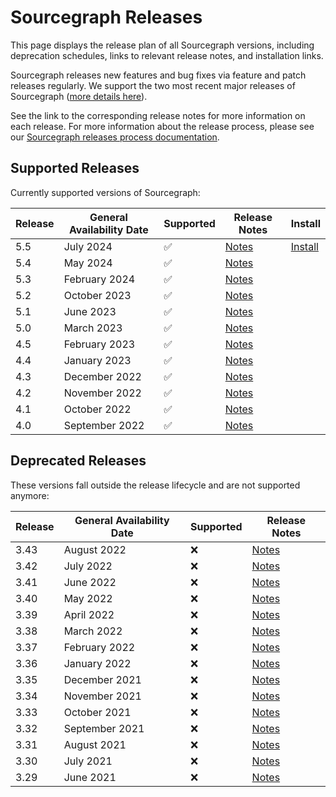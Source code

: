 # Sourcegraph Releases

<p className="subtitle">This page displays the release plan of all Sourcegraph versions, including deprecation schedules, links to relevant release notes, and installation links.</p>

Sourcegraph releases new features and bug fixes via feature and patch releases regularly. We support the two most recent major releases of Sourcegraph ([more details here](https://www.notion.so/Sourcegraph-Releases-eee2a5384b0a4555adb51b439ddde35f?pvs=21)).

See the link to the corresponding release notes for more information on each release. For more information about the release process, please see our [Sourcegraph releases process documentation](https://www.notion.so/Sourcegraph-Releases-eee2a5384b0a4555adb51b439ddde35f?pvs=21).

<LinkCards>

  <LinkCard href="https://github.com/sourcegraph/sourcegraph/releases/latest" imgSrc="https://sourcegraph.com/.assets/img/sourcegraph-mark.svg" imgAlt="Sourcegraph" title="Get the latest version of Sourcegraph" />

</LinkCards>

## Supported Releases

Currently supported versions of Sourcegraph:

| **Release** | **General Availability Date** | **Supported** | **Release Notes**                                       | **Install**                                                                   |
|-------------|-------------------------------|---------------|---------------------------------------------------------|-------------------------------------------------------------------------------|
| 5.5         | July 2024                     | ✅             | [Notes](https://sourcegraph.com/docs/CHANGELOG#551337)  | [Install](https://github.com/sourcegraph/sourcegraph/releases/tag/v5.5.1337)  |
| 5.4         | May 2024                      | ✅             | [Notes](https://sourcegraph.com/docs/CHANGELOG#547765)  |                                                                               |
| 5.3         | February 2024                 | ✅             | [Notes](https://sourcegraph.com/docs/CHANGELOG#5312303) |                                                                               |
| 5.2         | October 2023                  | ✅             | [Notes](https://sourcegraph.com/docs/CHANGELOG#527)     |                                                                               |
| 5.1         | June 2023                     | ✅             | [Notes](https://sourcegraph.com/docs/CHANGELOG#519)     |                                                                               |
| 5.0         | March 2023                    | ✅             | [Notes](https://sourcegraph.com/docs/CHANGELOG#506)     |                                                                               |
| 4.5         | February 2023                 | ✅             | [Notes](https://sourcegraph.com/docs/CHANGELOG#451)     |                                                                               |
| 4.4         | January 2023                  | ✅             | [Notes](https://sourcegraph.com/docs/CHANGELOG#442)     |                                                                               |
| 4.3         | December 2022                 | ✅             | [Notes](https://sourcegraph.com/docs/CHANGELOG#431)     |                                                                               |
| 4.2         | November 2022                 | ✅             | [Notes](https://sourcegraph.com/docs/CHANGELOG#421)     |                                                                               |
| 4.1         | October 2022                  | ✅             | [Notes](https://sourcegraph.com/docs/CHANGELOG#413)     |                                                                               |
| 4.0         | September 2022                | ✅             | [Notes](https://sourcegraph.com/docs/CHANGELOG#401)     |                                                                               |

## Deprecated Releases

These versions fall outside the release lifecycle and are not supported anymore:

| **Release** | **General Availability Date** | **Supported** | **Release Notes**                                                               |
|-------------|-------------------------------|---------------|---------------------------------------------------------------------------------|
| 3.43        | August 2022                   | ❌             | [Notes](https://github.com/sourcegraph/sourcegraph/blob/main/CHANGELOG.md#3432) |
| 3.42        | July 2022                     | ❌             | [Notes](https://github.com/sourcegraph/sourcegraph/blob/main/CHANGELOG.md#3422) |
| 3.41        | June 2022                     | ❌             | [Notes](https://github.com/sourcegraph/sourcegraph/blob/main/CHANGELOG.md#3422) |
| 3.40        | May 2022                      | ❌             | [Notes](https://github.com/sourcegraph/sourcegraph/blob/main/CHANGELOG.md#3402) |
| 3.39        | April 2022                    | ❌             | [Notes](https://github.com/sourcegraph/sourcegraph/blob/main/CHANGELOG.md#3391) |
| 3.38        | March 2022                    | ❌             | [Notes](https://github.com/sourcegraph/sourcegraph/blob/main/CHANGELOG.md#3391) |
| 3.37        | February 2022                 | ❌             | [Notes](https://github.com/sourcegraph/sourcegraph/blob/main/CHANGELOG.md#3391) |
| 3.36        | January 2022                  | ❌             | [Notes](https://github.com/sourcegraph/sourcegraph/blob/main/CHANGELOG.md#3363) |
| 3.35        | December 2021                 | ❌             | [Notes](https://github.com/sourcegraph/sourcegraph/blob/main/CHANGELOG.md#3352) |
| 3.34        | November 2021                 | ❌             | [Notes](https://github.com/sourcegraph/sourcegraph/blob/main/CHANGELOG.md#3352) |
| 3.33        | October 2021                  | ❌             | [Notes](https://github.com/sourcegraph/sourcegraph/blob/main/CHANGELOG.md#3332) |
| 3.32        | September 2021                | ❌             | [Notes](https://github.com/sourcegraph/sourcegraph/blob/main/CHANGELOG.md#3321) |
| 3.31        | August 2021                   | ❌             | [Notes](https://github.com/sourcegraph/sourcegraph/blob/main/CHANGELOG.md#3321) |
| 3.30        | July 2021                     | ❌             | [Notes](https://github.com/sourcegraph/sourcegraph/blob/main/CHANGELOG.md#3321) |
| 3.29        | June 2021                     | ❌             | [Notes](https://github.com/sourcegraph/sourcegraph/blob/main/CHANGELOG.md#3321) |
